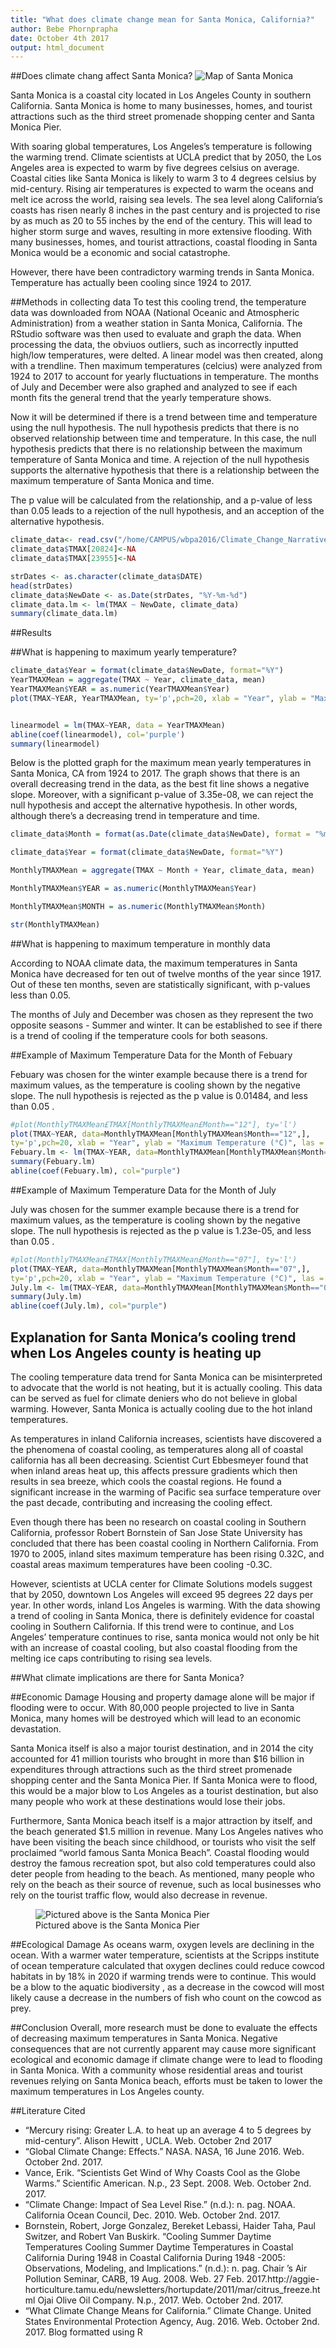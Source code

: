 ```yaml
---
title: "What does climate change mean for Santa Monica, California?"
author: Bebe Phornprapha
date: October 4th 2017
output: html_document
---
```

##Does climate chang affect Santa Monica? 
![Map of Santa Monica](https://med-colleges.com/images/locations/santa-monica-college.png) 


Santa Monica is a coastal city located in Los Angeles County in southern California. Santa Monica is home to many businesses, homes, and tourist attractions such as the third street promenade shopping center and Santa Monica Pier. 

With soaring global temperatures, Los Angeles’s temperature is following the warming trend. Climate scientists at UCLA predict that by 2050, the Los Angeles area is expected to warm by five degrees celsius on average. Coastal cities like Santa Monica is likely to warm 3 to 4 degrees celsius by mid-century. Rising air temperatures is expected to warm the oceans and melt ice across the world, raising sea levels. The sea level along California's coasts has risen nearly 8 inches in the past century and is projected to rise by as much as 20 to 55 inches by the end of the century. This will lead to higher storm surge and waves, resulting in more extensive flooding. With many businesses, homes, and tourist attractions, coastal flooding in Santa Monica would be a economic and social catastrophe. 

However, there have been contradictory warming trends in Santa Monica. Temperature has actually been cooling since 1924 to 2017. 

##Methods in collecting data 
To test this cooling trend, the temperature data was downloaded from NOAA (National Oceanic and Atmospheric Administration) from a weather station in Santa Monica, California. The RStudio software was then used to evaluate and graph the data. When processing the data, the obviuos outliers, such as incorrectly inputted high/low temperatures, were delted. A linear model was then created, along with a trendline. Then maximum temperatures (celcius) were analyzed from 1924 to 2017 to account for yearly fluctuations in temperature. The months of July and December were also graphed and analyzed to see if each month fits the general trend that the yearly temperature shows.  

Now it will be determined if there is a trend between time and temperature using the null hypothesis. The null  hypothesis predicts that there is no observed relationship between time and temperature. 
In this case, the null hypothesis predicts that there is no relationship between the maximum temperature of Santa Monica and time. A rejection of the null hypothesis supports the alternative hypothesis that there is a relationship between the maximum temperature of Santa Monica and time. 

The p value will be calculated from the relationship, and a p-value of less than 0.05 leads to a rejection of the null hypothesis, and an acception of the alternative hypothesis. 


```r
climate_data<- read.csv("/home/CAMPUS/wbpa2016/Climate_Change_Narratives/Student_Folders/Bebe/Bebe_santamonica_data.csv")
climate_data$TMAX[20824]<-NA
climate_data$TMAX[23955]<-NA

strDates <- as.character(climate_data$DATE)
head(strDates)
climate_data$NewDate <- as.Date(strDates, "%Y-%m-%d")
climate_data.lm <- lm(TMAX ~ NewDate, climate_data)
summary(climate_data.lm)
```

##Results 

##What is happening to maximum yearly temperature?

```r
climate_data$Year = format(climate_data$NewDate, format="%Y")
YearTMAXMean = aggregate(TMAX ~ Year, climate_data, mean)
YearTMAXMean$YEAR = as.numeric(YearTMAXMean$Year)
plot(TMAX~YEAR, YearTMAXMean, ty='p',pch=20, xlab = "Year", ylab = "Maximum Temperature (°C)", las = 1, main = "Maximum Yearly Temperature")


linearmodel = lm(TMAX~YEAR, data = YearTMAXMean)
abline(coef(linearmodel), col='purple')
summary(linearmodel)
```

Below is the plotted graph for the maximum mean yearly temperatures in Santa Monica, CA from 1924 to 2017. The graph shows that there is an overall decreasing trend in the data, as the best fit line shows a negative slope. Moreover, with a significant p-value of 3.35e-08, we can reject the null hypothesis and accept the alternative hypothesis. In other words, although there’s a decreasing trend in temperature and time. 

```r

climate_data$Month = format(as.Date(climate_data$NewDate), format = "%m")

climate_data$Year = format(climate_data$NewDate, format="%Y")

MonthlyTMAXMean = aggregate(TMAX ~ Month + Year, climate_data, mean)

MonthlyTMAXMean$YEAR = as.numeric(MonthlyTMAXMean$Year)

MonthlyTMAXMean$MONTH = as.numeric(MonthlyTMAXMean$Month)

str(MonthlyTMAXMean)

```

##What is happening to maximum temperature in monthly data

According to NOAA climate data, the maximum temperatures in Santa Monica have decreased for ten out of twelve months of the year since 1917. Out of these ten months, seven are statistically significant, with p-values less than 0.05. 
 
The months of July and December was chosen as they represent the two opposite seasons - Summer and winter. It can be established to see if there is a trend of cooling if the temperature cools for both seasons.

##Example of Maximum Temperature Data for the Month of Febuary 

Febuary was chosen for the winter example because there is a trend for maximum values, as the temperature is cooling shown by the negative slope. The null hypothesis is rejected as the p value is 0.01484, and less than 0.05 .

```r
#plot(MonthlyTMAXMean£TMAX[MonthlyTMAXMean£Month=="12"], ty='l')
plot(TMAX~YEAR, data=MonthlyTMAXMean[MonthlyTMAXMean$Month=="12",],
ty='p',pch=20, xlab = "Year", ylab = "Maximum Temperature (°C)", las = 1, main = "Maximum Monthly Temperature: Febuary", xlim=c(1950, 2020))
Febuary.lm <- lm(TMAX~YEAR, data=MonthlyTMAXMean[MonthlyTMAXMean$Month=="12",])
summary(Febuary.lm)
abline(coef(Febuary.lm), col="purple")

```

##Example of Maximum Temperature Data for the Month of July

July was chosen for the summer example because there is a trend for maximum values, as the temperature is cooling shown by the negative slope. The null hypothesis is rejected as the p value is 1.23e-05, and less than 0.05 .


```r
#plot(MonthlyTMAXMean£TMAX[MonthlyTMAXMean£Month=="07"], ty='l')
plot(TMAX~YEAR, data=MonthlyTMAXMean[MonthlyTMAXMean$Month=="07",],
ty='p',pch=20, xlab = "Year", ylab = "Maximum Temperature (°C)", las = 1, main = "Maximum Monthly Temperature: July",  xlim=c(1950, 2020))
July.lm <- lm(TMAX~YEAR, data=MonthlyTMAXMean[MonthlyTMAXMean$Month=="07",])
summary(July.lm)
abline(coef(July.lm), col="purple")
```

## Explanation for Santa Monica’s cooling trend when Los Angeles county is heating up 
The cooling temperature data trend for Santa Monica can be misinterpreted to advocate that the world is not heating, but it is actually cooling. This data can be served as fuel for climate deniers who do not believe in global warming. However, Santa Monica is actually cooling due to the hot inland temperatures.

As temperatures in inland California increases, scientists have discovered a the phenomena of coastal cooling, as temperatures along all of coastal california has all been decreasing. Scientist Curt Ebbesmeyer found that when inland areas heat up, this affects pressure gradients which then results in sea breeze, which cools the coastal regions. He found a significant increase in the warming of Pacific sea surface temperature over the past decade, contributing and increasing the cooling effect. 

Even though there has been no research on coastal cooling in Southern California, professor Robert Bornstein of San Jose State University has concluded that there has been coastal cooling in Northern California. From 1970 to 2005, inland sites maximum temperature has been rising 0.32C, and coastal areas maximum temperatures have been cooling -0.3C. 

However, scientists at UCLA center for Climate Solutions models suggest that by 2050, downtown Los Angeles will exceed 95 degrees 22 days per year. In other words, inland Los Angeles is warming. With the data showing a trend of cooling in Santa Monica, there is definitely evidence for coastal cooling in Southern California. If this trend were to continue, and Los Angeles’ temperature continues to rise, santa monica would not only be hit with an increase of coastal cooling, but also coastal flooding from the melting ice caps contributing to rising sea levels. 

##What climate implications are there for Santa Monica?

##Economic Damage
Housing and property damage alone will be major if flooding were to occur. With 80,000 people projected to live in Santa Monica, many homes will be destroyed which will lead to an economic devastation.  

Santa Monica itself is also a major tourist destination, and in 2014 the city accounted for 41 million tourists who brought in more than $16 billion in expenditures through attractions such as the third street promenade shopping center and the Santa Monica Pier. If Santa Monica were to flood, this would be a major blow to Los Angeles as a tourist destination, but also many people who work at these destinations would lose their jobs. 

 Furthermore, Santa Monica beach itself is a major attraction by itself, and the beach generated $1.5 million in revenue. Many Los Angeles natives who have been visiting the beach since childhood, or tourists who visit the self proclaimed “world famous Santa Monica Beach”. Coastal flooding would destroy the famous recreation spot, but also cold temperatures could also deter people from heading to the beach. As mentioned, many people who rely on the beach as their source of revenue, such as local businesses who rely on the tourist traffic flow, would also decrease in revenue. 

![Pictured above is the Santa Monica Pier](https://i.gse.io/gse_media/117/2/1490031487-Santa_Monica_Pier_tickets.jpg?h=520&p=1&q=60&w=920&c=1)

##Ecological Damage
As oceans warm, oxygen levels are declining in the ocean. With a warmer water temperature, scientists at the Scripps institute of ocean temperature calculated that oxygen declines could reduce cowcod habitats in by 18% in 2020 if warming trends were to continue. This would be a blow to the aquatic biodiversity , as a decrease in the cowcod will most likely cause a decrease in the numbers of fish who count on the cowcod as prey. 

##Conclusion
Overall, more research must be done to evaluate the effects of decreasing maximum temperatures in Santa Monica. Negative consequences that are not currently apparent may cause more significant ecological and economic damage if climate change were to lead to flooding in Santa Monica. With a community whose residential areas and tourist revenues relying on Santa Monica beach, efforts must be taken to lower the maximum temperatures in Los Angeles county.


##Literature Cited 
 
- “Mercury rising: Greater L.A. to heat up an average 4 to 5 degrees by mid-century”. Alison Hewitt , UCLA. Web. October 2nd 2017
- “Global Climate Change: Effects.” NASA. NASA, 16 June 2016. Web. October 2nd. 2017.
- Vance, Erik. “Scientists Get Wind of Why Coasts Cool as the Globe Warms.” Scientific American. N.p., 23 Sept. 2008. Web. October 2nd. 2017.
- “Climate Change: Impact of Sea Level Rise.” (n.d.): n. pag. NOAA. California Ocean Council, Dec. 2010. Web. October 2nd. 2017.
- Bornstein, Robert, Jorge Gonzalez, Bereket Lebassi, Haider Taha, Paul Switzer, and Robert Van Buskirk. “Cooling Summer Daytime Temperatures Cooling Summer Daytime Temperatures in Coastal California During 1948 in Coastal California During 1948 -2005: Observations, Modeling, and Implications.” (n.d.): n. pag. Chair ’s Air Pollution Seminar, CARB, 19 Aug. 2008. Web. 27 Feb. 2017.http://aggie-horticulture.tamu.edu/newsletters/hortupdate/2011/mar/citrus_freeze.html Ojai Olive Oil Company. N.p., 2017. Web. October 2nd. 2017.
- “What Climate Change Means for California.” Climate Change. United States Environmental Protection Agency, Aug. 2016. Web. October 2nd. 2017.
Blog formatted using R



